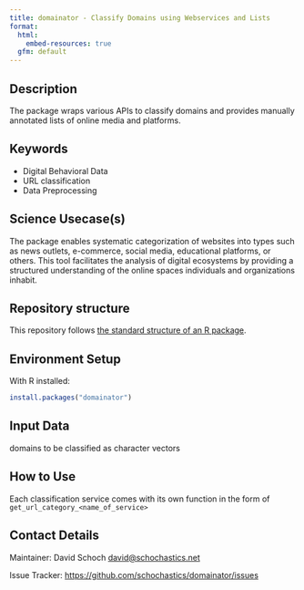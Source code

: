 ```yaml
---
title: domainator - Classify Domains using Webservices and Lists
format:
  html:
    embed-resources: true
  gfm: default
---
```


## Description

<!-- - Provide a brief and clear description of the method, its purpose, and what it aims to achieve. Add a link to a related paper from social science domain and show how your method can be applied to solve that research question.   -->

The package wraps various APIs to classify domains and provides manually annotated lists of online media and platforms. 

## Keywords

<!-- EDITME -->

* Digital Behavioral Data 
* URL classification
* Data Preprocessing

## Science Usecase(s)

The package enables systematic categorization of websites into types such as news outlets, e-commerce, social media, educational platforms, or others. This tool facilitates the analysis of digital ecosystems by providing a structured understanding of the online spaces individuals and organizations inhabit. 

## Repository structure

This repository follows [the standard structure of an R package](https://cran.r-project.org/doc/FAQ/R-exts.html#Package-structure).

## Environment Setup

With R installed:

```r
install.packages("domainator")
```

<!-- ## Hardware Requirements (Optional) -->
<!-- - The hardware requirements may be needed in specific cases when a method is known to require more memory/compute power.  -->
<!-- - The method need to be executed on a specific architecture (GPUs, Hadoop cluster etc.) -->


## Input Data 

domains to be classified as character vectors

## How to Use

Each classification service comes with its own function in the form of `get_url_category_<name_of_service>`

## Contact Details

Maintainer: David Schoch <david@schochastics.net>

Issue Tracker: [https://github.com/schochastics/domainator/issues](https://github.com/schochastics/domainator/issues)

<!-- ## Publication -->
<!-- - Include information on publications or articles related to the method, if applicable. -->

<!-- ## Acknowledgements -->
<!-- - Acknowledgements if any -->

<!-- ## Disclaimer -->
<!-- - Add any disclaimers, legal notices, or usage restrictions for the method, if necessary. -->
